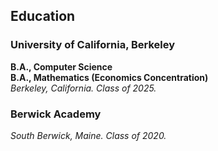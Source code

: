 
## Education

### University of California, Berkeley

**B.A., Computer Science** \
**B.A., Mathematics (Economics Concentration)** \
_Berkeley, California. Class of 2025._

<BerkeleyCoursework />

### Berwick Academy

_South Berwick, Maine. Class of 2020._
